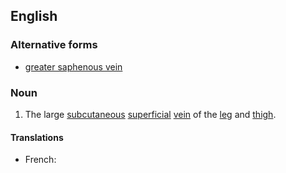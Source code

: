 ==English==

===Alternative forms===
* [[greater saphenous vein]]

===Noun===
{{en-noun}}
{{wikipedia}}

# {{anatomy}} The large [[subcutaneous]] [[superficial]] [[vein]] of the [[leg]] and [[thigh]].

====Translations====
{{trans-top|}}
* French: {{t|fr|veine grande saphène|f}}
{{trans-mid}}
{{trans-bottom}}